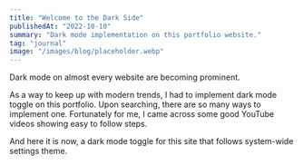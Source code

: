 ```yaml
---
title: "Welcome to the Dark Side"
publishedAt: "2022-10-10"
summary: "Dark mode implementation on this portfolio website."
tag: "journal"
image: "/images/blog/placeholder.webp"
---
```


Dark mode on almost every website are becoming prominent.

As a way to keep up with modern trends, I had to implement dark mode toggle on this portfolio. Upon searching, there are so many ways to implement one. Fortunately for me, I came across some good YouTube videos showing easy to follow steps.

And here it is now, a dark mode toggle for this site that follows system-wide settings theme.
